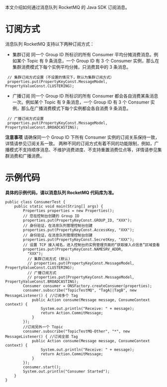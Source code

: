 本文介绍如何通过消息队列 RocketMQ 的 Java SDK 订阅消息。
# 订阅方式

消息队列 RocketMQ 支持以下两种订阅方式：
- 集群订阅
同一个 Group ID 所标识的所有 Consumer 平均分摊消费消息。例如某个 Topic 有 9 条消息，一个 Group ID 有 3 个 Consumer 实例，那么在集群消费模式下每个实例平均分摊，只消费其中的 3 条消息。
```
 // 集群订阅方式设置（不设置的情况下，默认为集群订阅方式）
 properties.put(PropertyKeyConst.MessageModel, PropertyValueConst.CLUSTERING);
```
 
- 广播订阅
同一个 Group ID 所标识的所有 Consumer 都会各自消费某条消息一次。例如某个 Topic 有 9 条消息，一个 Group ID 有 3 个 Consumer 实例，那么在广播消费模式下每个实例都会各自消费 9 条消息。
```
 // 广播订阅方式设置
 properties.put(PropertyKeyConst.MessageModel, PropertyValueConst.BROADCASTING);
```

**注意事项**
请确保同一个 Group ID 下所有 Consumer 实例的订阅关系保持一致，详情请参见订阅关系一致。
两种不同的订阅方式有着不同的功能限制，例如，广播模式不支持顺序消息、不维护消费进度、不支持重置消费位点等，详情请参见集群消费和广播消费。

# 示例代码

**具体的示例代码，请以消息队列 RocketMQ 代码库为准。**
```
public class ConsumerTest {
    public static void main(String[] args) {
        Properties properties = new Properties();
        // 您在控制台创建的 Group ID
        properties.put(PropertyKeyConst.GROUP_ID, "XXX");
        // 身份验证，在消息队列管理控制台创建
        properties.put(PropertyKeyConst.AccessKey, "XXX");
        // 身份验证，在消息队列管理控制台创建
        properties.put(PropertyKeyConst.SecretKey, "XXX");
        // 设置 TCP 接入域名，进入控制台的实例管理页面的“获取接入点信息”区域查看
        properties.put(PropertyKeyConst.NAMESRV_ADDR,
          "XXX");
          // 集群订阅方式 (默认)
          // properties.put(PropertyKeyConst.MessageModel, PropertyValueConst.CLUSTERING);
          // 广播订阅方式
          // properties.put(PropertyKeyConst.MessageModel, PropertyValueConst.BROADCASTING);
        Consumer consumer = ONSFactory.createConsumer(properties);
        consumer.subscribe("TopicTestMQ", "TagA||TagB", new MessageListener() { //订阅多个 Tag
            public Action consume(Message message, ConsumeContext context) {
                System.out.println("Receive: " + message);
                return Action.CommitMessage;
            }
        });
        //订阅另外一个 Topic
        consumer.subscribe("TopicTestMQ-Other", "*", new MessageListener() { //订阅全部 Tag
            public Action consume(Message message, ConsumeContext context) {
                System.out.println("Receive: " + message);
                return Action.CommitMessage;
            }
        });
        consumer.start();
        System.out.println("Consumer Started");
    }
}
```